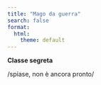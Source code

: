 ```yaml
---
title: "Mago da guerra"
search: false
format:
  html:
    theme: default
---
```


**Classe segreta**

/spiase, non è ancora pronto/
